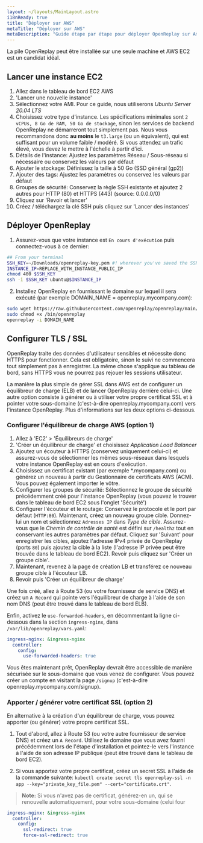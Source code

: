 ```yaml
---
layout: ~/layouts/MainLayout.astro
i18nReady: true
title: "Déployer sur AWS"
metaTitle: "Déployer sur AWS"
metaDescription: "Guide étape par étape pour déployer OpenReplay sur Amazon AWS."
---
```


<YoutubeVideo title="Regardez comment déployer OpenReplay dans votre infrastructure AWS"
  description="Si vous n'aimez pas lire, vous pouvez suivre ce tutoriel vidéo vous montrant comment déployer OpenReplay dans AWS"
  videoURL="https://www.youtube.com/watch?v=0-02jJyL4_A"
  />


La pile OpenReplay peut être installée sur une seule machine et AWS EC2 est un candidat idéal.

## Lancer une instance EC2

1. Allez dans le tableau de bord EC2 AWS
2. 'Lancer une nouvelle instance'
3. Sélectionnez votre AMI. Pour ce guide, nous utiliserons *Ubuntu Server 20.04 LTS*
4. Choisissez votre type d'instance. Les spécifications minimales sont `2 vCPUs, 8 Go de RAM, 50 Go de stockage`, sinon les services de backend OpenReplay ne démarreront tout simplement pas. Nous vous recommandons donc **au moins** le `t3.large` (ou un équivalent), qui est suffisant pour un volume faible / modéré. Si vous attendez un trafic élevé, vous devez le mettre à l'échelle à partir d'ici.
5. Détails de l'instance: Ajustez les paramètres Réseau / Sous-réseau si nécessaire ou conservez les valeurs par défaut
6. Ajouter le stockage: Définissez la taille à 50 Go (SSD général (gp2))
7. Ajouter des tags: Ajustez les paramètres ou conservez les valeurs par défaut
8. Groupes de sécurité: Conservez la règle SSH existante et ajoutez 2 autres pour HTTP (80) et HTTPS (443) (source: 0.0.0.0/0)
9. Cliquez sur 'Revoir et lancer'
10. Créez / téléchargez la clé SSH puis cliquez sur 'Lancer des instances'

## Déployer OpenReplay

1. Assurez-vous que votre instance est `En cours d'exécution` puis connectez-vous à ce dernier:


```bash
## From your terminal
SSH_KEY=~/Downloads/openreplay-key.pem #! wherever you've saved the SSH key
INSTANCE_IP=REPLACE_WITH_INSTANCE_PUBLIC_IP
chmod 400 $SSH_KEY
ssh -i $SSH_KEY ubuntu@$INSTANCE_IP
```


2. Installez OpenReplay en fournissant le domaine sur lequel il sera exécuté (par exemple DOMAIN_NAME = openreplay.mycompany.com):


```bash
sudo wget https://raw.githubusercontent.com/openreplay/openreplay/main/scripts/helmcharts/openreplay-cli -O /bin/openreplay 
sudo chmod +x /bin/openreplay
openreplay -i DOMAIN_NAME
```


## Configurer TLS / SSL

OpenReplay traite des données d'utilisateur sensibles et nécessite donc HTTPS pour fonctionner. Cela est obligatoire, sinon le suivi ne commencera tout simplement pas à enregistrer. La même chose s'applique au tableau de bord, sans HTTPS vous ne pourrez pas rejouer les sessions utilisateur.

La manière la plus simple de gérer SSL dans AWS est de configurer un équilibreur de charge (ELB) et de lancer OpenReplay derrière celui-ci. Une autre option consiste à générer ou à utiliser votre propre certificat SSL et à pointer votre sous-domaine (c'est-à-dire openreplay.mycompany.com) vers l'instance OpenReplay. Plus d'informations sur les deux options ci-dessous.

### Configurer l'équilibreur de charge AWS (option 1)

1. Allez à 'EC2' > 'Équilibreurs de charge'
2. 'Créer un équilibreur de charge' et choisissez *Application Load Balancer*
3. Ajoutez un écouteur à HTTPS (conservez uniquement celui-ci) et assurez-vous de sélectionner les mêmes sous-réseaux dans lesquels votre instance OpenReplay est en cours d'exécution.
4. Choisissez un certificat existant (par exemple *.mycompany.com) ou générez un nouveau à partir du Gestionnaire de certificats AWS (ACM). Vous pouvez également importer le vôtre.
5. Configurer les groupes de sécurité: Sélectionnez le groupe de sécurité précédemment créé pour l'instance OpenReplay (vous pouvez le trouver dans le tableau de bord EC2 sous l'onglet 'Sécurité')
6. Configurer l'écouteur et le routage: Conservez le protocole et le port par défaut (`HTTP:80`). Maintenant, créez un nouveau groupe cible. Donnez-lui un nom et sélectionnez `Adresses IP` dans *Type de cible*. Assurez-vous que le *Chemin de contrôle de santé* est défini sur `/healthz` tout en conservant les autres paramètres par défaut. Cliquez sur 'Suivant' pour enregistrer les cibles, ajoutez l'adresse IPv4 privée de OpenReplay (ports `80`) puis ajoutez la cible à la liste (l'adresse IP privée peut être trouvée dans le tableau de bord EC2). Revoir puis cliquez sur 'Créer un groupe cible'.
7. Maintenant, revenez à la page de création LB et transférez ce nouveau groupe cible à l'écouteur LB.
8. Revoir puis 'Créer un équilibreur de charge'

Une fois créé, allez à Route 53 (ou votre fournisseur de service DNS) et créez un `A Record` qui pointe vers l'équilibreur de charge à l'aide de son nom DNS (peut être trouvé dans le tableau de bord ELB).

Enfin, activez le `use-forwarded-headers`, en décommentant la ligne ci-dessous dans la section `ingress-nginx`, dans `/var/lib/openreplay/vars.yaml`:


```yaml
ingress-nginx: &ingress-nginx
  controller:
    config:
      use-forwarded-headers: true
```


Vous êtes maintenant prêt, OpenReplay devrait être accessible de manière sécurisée sur le sous-domaine que vous venez de configurer. Vous pouvez créer un compte en visitant la page `/signup` (c'est-à-dire openreplay.mycompany.com/signup).

### Apporter / générer votre certificat SSL (option 2)

En alternative à la création d'un équilibreur de charge, vous pouvez apporter (ou générer) votre propre certificat SSL.

1. Tout d'abord, allez à Route 53 (ou votre autre fournisseur de service DNS) et créez un `A Record`. Utilisez le domaine que vous avez fourni précédemment lors de l'étape d'installation et pointez-le vers l'instance à l'aide de son adresse IP publique (peut être trouvé dans le tableau de bord EC2).

2. Si vous apportez votre propre certificat, créez un secret SSL à l'aide de la commande suivante: `kubectl create secret tls openreplay-ssl -n app --key="private_key_file.pem" --cert="certificate.crt"`.

> **Note:** Si vous n'avez pas de certificat, générez-en un, qui se renouvelle automatiquement, pour votre sous-domaine (celui four
```yaml
ingress-nginx: &ingress-nginx
  controller:
    config:
      ssl-redirect: true
      force-ssl-redirect: true
```
